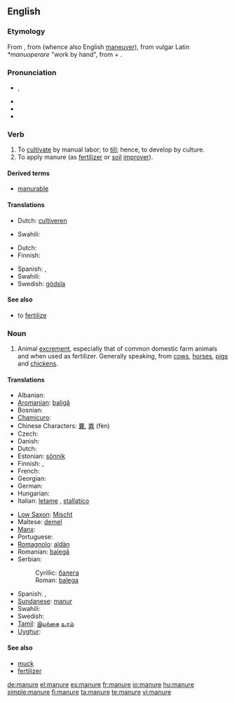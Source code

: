 ==English==

===Etymology===
From {{etyl|enm|en}} {{term|manuren||to manure|lang=enm}}, from {{etyl|fro|en}} {{term|manovrer|lang=fro}} (whence also English [[maneuver]]), from vulgar Latin ''*manuoperare'' "work by hand", from {{etyl|la|en}} {{term|manus|manu||by hand|lang=la}} + {{term|operari||to work|lang=la}}.

===Pronunciation===
* {{a|GenAm}} {{IPA|/məˈn(j)ur/}}, {{SAMPA|/m@"n(j)ur/}}
* {{audio|En-us-manure.ogg|Audio (US)}}
* {{hyphenation|ma|nure}}
* {{rhymes|uːr}}

===Verb===
{{en-verb|manur|es}}

# To [[cultivate]] by manual labor; to [[till]]; hence, to develop by culture.
# To apply manure (as [[fertilizer]] or [[soil]] [[improver]]).

====Derived terms====
*[[manurable]]

====Translations====
{{trans-top|to cultivate by manual labor}}
* Dutch: [[cultiveren]]
{{trans-mid}}
* Swahili: {{t|sw|mboleya}}
{{trans-bottom}}

{{trans-top|to apply manure}}
* Dutch: {{t+|nl|bemesten}}
* Finnish: {{t+|fi|levittää}} {{t+|fi|lanta|alt=lantaa}}
{{trans-mid}}
* Spanish: {{t+|es|abonar}}, {{t+|es|estercolar}}
* Swahili: {{t|sw|mboleya}}
* Swedish: [[gödsla]]
{{trans-bottom}}

====See also====
* to [[fertilize]]

===Noun===
{{en-noun|s|-}}

# Animal [[excrement]], especially that of common domestic farm animals and when used as fertilizer. Generally speaking, from [[cow]]s, [[horse]]s, [[pig]]s and [[chicken]]s.

====Translations====
{{trans-top|excrement}}
* Albanian: {{t+|sq|bajgë|xs=Albanian}}
* [[Aromanian]]: [[baligă]]
* Bosnian: {{t-|bs|balega|f}}
* [[Chamicuro]]: {{tø|ccc|tuki}}
* Chinese Characters: [[糞]], [[粪]] (fèn)
* Czech: {{t-|cs|hnůj|m}}
* Danish: {{t-|da|møg}}
* Dutch: {{t+|nl|mest|m}}
* Estonian: [[sõnnik]]
* Finnish: {{t+|fi|lanta}}, {{t+|fi|sonta}}
* French: {{t+|fr|fumier|m}}
* Georgian: {{t-|ka|ნეხვი|tr=nexvi|xs=Georgian}}
* German: {{t+|de|Mist|m}}
* Hungarian: {{t+|hu|trágya}}
* Italian: [[letame]] {{m}}, [[stallatico]] {{m}}
{{trans-mid}}
* [[Low Saxon]]: [[Mischt]] {{m}}
* Maltese: [[demel]] {{m}}
* [[Manx]]: {{t-|gv|eoylley|xs=Manx}}
* Portuguese: {{t+|pt|estrume|m}}
* [[Romagnolo]]: [[aldàn]] {{m}}
* Romanian: [[balegă]] {{f}}
* Serbian:
*: Cyrillic: [[балега]] {{f}}
*: Roman: [[balega]] {{f}}
* Spanish: {{t+|es|abono|m}}, {{t-|es|estiércol|m}}
* [[Sundanese]]: [[manur]]
* Swahili: {{t|sw|mboleya}}
* Swedish: {{t+|sv|gödsel}}
* [[Tamil]]: [[இயற்கை]] [[உரம்]]
* [[Uyghur]]: {{ug-Arab|[[چىلە]]}}
{{trans-bottom}}

====See also====
* [[muck]]
* [[fertilizer]]

[[de:manure]]
[[el:manure]]
[[es:manure]]
[[fr:manure]]
[[io:manure]]
[[hu:manure]]
[[simple:manure]]
[[fi:manure]]
[[ta:manure]]
[[te:manure]]
[[vi:manure]]